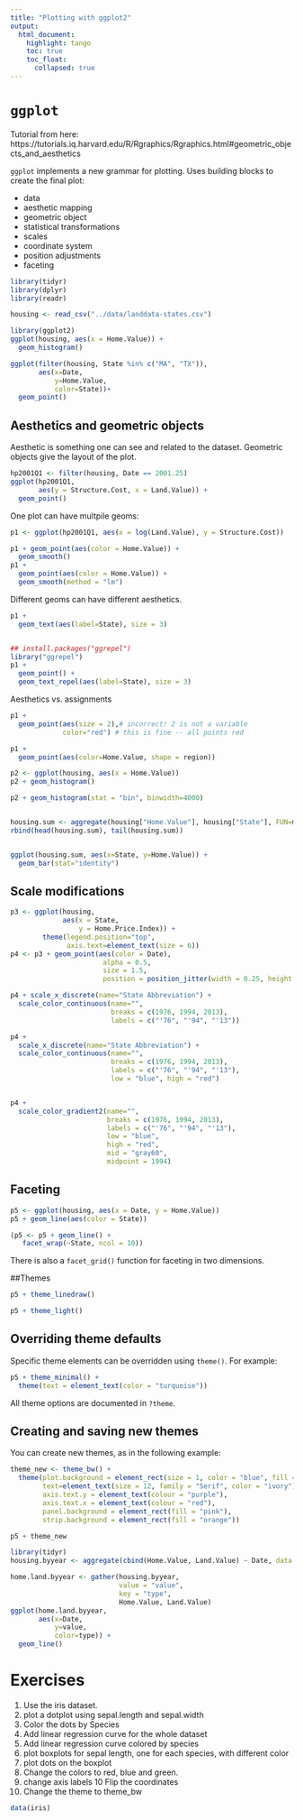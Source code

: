 ```yaml
---
title: "Plotting with ggplot2"
output: 
  html_document:
    highlight: tango
    toc: true
    toc_float:
      collapsed: true
---
```



# `ggplot`

Tutorial from here:
https://tutorials.iq.harvard.edu/R/Rgraphics/Rgraphics.html#geometric_objects_and_aesthetics



`ggplot` implements a new grammar for plotting. Uses building blocks to create the final plot:

- data
- aesthetic mapping
- geometric object
- statistical transformations
- scales
- coordinate system
- position adjustments
- faceting

```r
library(tidyr)
library(dplyr)
library(readr)

housing <- read_csv("../data/landdata-states.csv")


```

```r

library(ggplot2)
ggplot(housing, aes(x = Home.Value)) +
  geom_histogram()

ggplot(filter(housing, State %in% c("MA", "TX")),
       aes(x=Date,
           y=Home.Value,
           color=State))+
  geom_point()


```

## Aesthetics and geometric objects

Aesthetic is something one can see and related to the dataset. Geometric objects give the layout of the plot. 

```r

hp2001Q1 <- filter(housing, Date == 2001.25) 
ggplot(hp2001Q1,
       aes(y = Structure.Cost, x = Land.Value)) +
  geom_point()


```

One plot can have multpile geoms:

```r
p1 <- ggplot(hp2001Q1, aes(x = log(Land.Value), y = Structure.Cost))

p1 + geom_point(aes(color = Home.Value)) +
  geom_smooth()
p1 +
  geom_point(aes(color = Home.Value)) +
  geom_smooth(method = "lm")


```

Different geoms can have different aesthetics.

```r
p1 + 
  geom_text(aes(label=State), size = 3)


## install.packages("ggrepel") 
library("ggrepel")
p1 + 
  geom_point() + 
  geom_text_repel(aes(label=State), size = 3)

```
Aesthetics vs. assignments

```r
p1 +
  geom_point(aes(size = 2),# incorrect! 2 is not a variable
             color="red") # this is fine -- all points red


```

```r
p1 +
  geom_point(aes(color=Home.Value, shape = region))

```

```r
p2 <- ggplot(housing, aes(x = Home.Value))
p2 + geom_histogram()

p2 + geom_histogram(stat = "bin", binwidth=4000)


housing.sum <- aggregate(housing["Home.Value"], housing["State"], FUN=mean)
rbind(head(housing.sum), tail(housing.sum))


ggplot(housing.sum, aes(x=State, y=Home.Value)) + 
  geom_bar(stat="identity")

```

## Scale modifications

```r
p3 <- ggplot(housing,
             aes(x = State,
                 y = Home.Price.Index)) + 
        theme(legend.position="top",
              axis.text=element_text(size = 6))
p4 <- p3 + geom_point(aes(color = Date),
                       alpha = 0.5,
                       size = 1.5,
                       position = position_jitter(width = 0.25, height = 0))
```

```r
p4 + scale_x_discrete(name="State Abbreviation") +
  scale_color_continuous(name="",
                         breaks = c(1976, 1994, 2013),
                         labels = c("'76", "'94", "'13"))

p4 +
  scale_x_discrete(name="State Abbreviation") +
  scale_color_continuous(name="",
                         breaks = c(1976, 1994, 2013),
                         labels = c("'76", "'94", "'13"),
                         low = "blue", high = "red")


p4 +
  scale_color_gradient2(name="",
                        breaks = c(1976, 1994, 2013),
                        labels = c("'76", "'94", "'13"),
                        low = "blue",
                        high = "red",
                        mid = "gray60",
                        midpoint = 1994)


```

## Faceting

```r
p5 <- ggplot(housing, aes(x = Date, y = Home.Value))
p5 + geom_line(aes(color = State))  
```


```r
(p5 <- p5 + geom_line() +
   facet_wrap(~State, ncol = 10))
```

There is also a `facet_grid()` function for faceting in two dimensions.

##Themes

```r
p5 + theme_linedraw()
```


```r
p5 + theme_light()
```


## Overriding theme defaults

Specific theme elements can be overridden using `theme()`. For example:

```r
p5 + theme_minimal() +
  theme(text = element_text(color = "turquoise"))
```


All theme options are documented in `?theme`.

## Creating and saving new themes

You can create new themes, as in the following example:

```r
theme_new <- theme_bw() +
  theme(plot.background = element_rect(size = 1, color = "blue", fill = "black"),
        text=element_text(size = 12, family = "Serif", color = "ivory"),
        axis.text.y = element_text(colour = "purple"),
        axis.text.x = element_text(colour = "red"),
        panel.background = element_rect(fill = "pink"),
        strip.background = element_rect(fill = "orange"))

p5 + theme_new
```

```r
library(tidyr)
housing.byyear <- aggregate(cbind(Home.Value, Land.Value) ~ Date, data = housing, mean)

home.land.byyear <- gather(housing.byyear,
                           value = "value",
                           key = "type",
                           Home.Value, Land.Value)
ggplot(home.land.byyear,
       aes(x=Date,
           y=value,
           color=type)) +
  geom_line()
```

# Exercises

1. Use the iris dataset.
2. plot a dotplot using sepal.length and sepal.width
3. Color the dots by Species
4. Add linear regression curve for the whole dataset
5. Add linear regression curve colored by species
6. plot boxplots for sepal length, one for each species, with different color
7. plot dots on the boxplot
8. Change the colors to red, blue and green.
9. change axis labels
10 Flip the coordinates
11. Change the theme to theme_bw
```r
data(iris)

```


